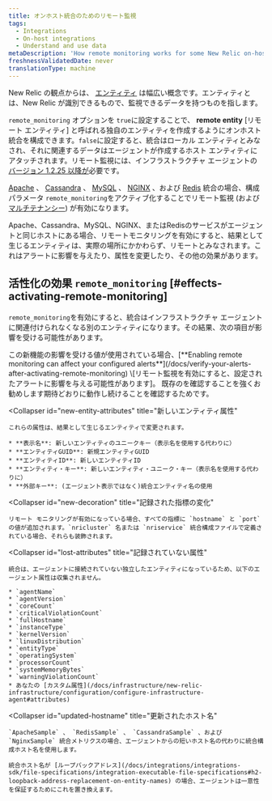 ```yaml
---
title: オンホスト統合のためのリモート監視
tags:
  - Integrations
  - On-host integrations
  - Understand and use data
metaDescription: 'How remote monitoring works for some New Relic on-host integrations (particularly Apache, Cassandra, MySQL, NGINX, and Redis)'
freshnessValidatedDate: never
translationType: machine
---
```


New Relic の観点からは、 [エンティティ](/docs/new-relic-one/use-new-relic-one/core-concepts/what-entity-new-relic#what-is-entity) は幅広い概念です。エンティティとは、New Relic が識別できるもので、監視できるデータを持つものを指します。

`remote_monitoring` オプションを `true`に設定することで、 **remote entity** \[リモート エンティティ] と呼ばれる独自のエンティティを作成するようにオンホスト統合を構成できます。`false`に設定すると、統合はローカル エンティティとみなされ、それに関連するデータはエージェントが作成するホスト エンティティにアタッチされます。リモート監視には、インフラストラクチャ エージェントの [バージョン 1.2.25 以降が](/docs/release-notes/infrastructure-release-notes/infrastructure-agent-release-notes)必要です。

[Apache](/docs/integrations/host-integrations/host-integrations-list/apache-monitoring-integration) 、 [Cassandra](/docs/integrations/host-integrations/host-integrations-list/cassandra-monitoring-integration) 、 [MySQL](/docs/integrations/host-integrations/host-integrations-list/mysql-monitoring-integration) 、 [NGINX](/docs/integrations/host-integrations/host-integrations-list/nginx-monitoring-integration) 、および [Redis](/docs/integrations/host-integrations/host-integrations-list/redis-monitoring-integration) 統合の場合、構成パラメータ `remote_monitoring`をアクティブ化することでリモート監視 (および [マルチテナンシー](/docs/integrations/host-integrations/getting-started/introduction-host-integrations#multiple-instances)) が有効になります。

<Callout variant="important">
  Apache、Cassandra、MySQL、NGINX、またはRedisのサービスがエージェントと同じホストにある場合、リモートモニタリングを有効にすると、結果として生じるエンティティは、実際の場所にかかわらず、リモートとみなされます。これはアラートに影響を与えたり、属性を変更したり、その他の効果があります。
</Callout>

## 活性化の効果 `remote_monitoring` [#effects-activating-remote-monitoring]

`remote_monitoring`を有効にすると、統合はインフラストラクチャ エージェントに関連付けられなくなる別のエンティティになります。その結果、次の項目が影響を受ける可能性があります。

<CollapserGroup>
  <Collapser
    id="verify-alerts"
    title="アラート検証"
  >
    この新機能の影響を受ける値が使用されている場合、[**Enabling remote monitoring can affect your configured alerts**](/docs/verify-your-alerts-after-activating-remote-monitoring) \[リモート監視を有効にすると、設定されたアラートに影響を与える可能性があります]。 既存のを確認することを強くお勧めします<InlinePopover type="alerts"/>期待どおりに動作し続けることを確認するためです。
  </Collapser>

  <Collapser
    id="new-entity-attributes"
    title="新しいエンティティ属性"
  >
    これらの属性は、結果として生じるエンティティで変更されます。

    * **表示名**: 新しいエンティティのユニークキー（表示名を使用する代わりに）
    * **エンティティGUID**: 新規エンティティGUID
    * **エンティティID**: 新しいエンティティID
    * **エンティティ・キー**: 新しいエンティティ・ユニーク・キー（表示名を使用する代わりに）
    * **外部キー**: (エージェント表示ではなく)統合エンティティ名の使用
  </Collapser>

  <Collapser
    id="new-decoration"
    title="記録された指標の変化"
  >
    リモート モニタリングが有効になっている場合、すべての指標に `hostname` と `port` の値が追加されます。`nricluster` 名または `nriservice` 統合構成ファイルで定義されている場合、それらも装飾されます。
  </Collapser>

  <Collapser
    id="lost-attributes"
    title="記録されていない属性"
  >
    統合は、エージェントに接続されていない独立したエンティティになっているため、以下のエージェント属性は収集されません。

    * `agentName`
    * `agentVersion`
    * `coreCount`
    * `criticalViolationCount`
    * `fullHostname`
    * `instanceType`
    * `kernelVersion`
    * `linuxDistribution`
    * `entityType`
    * `operatingSystem`
    * `processorCount`
    * `systemMemoryBytes`
    * `warningViolationCount`
    * あなたの [カスタム属性](/docs/infrastructure/new-relic-infrastructure/configuration/configure-infrastructure-agent#attributes)
  </Collapser>

  <Collapser
    id="updated-hostname"
    title="更新されたホスト名"
  >
    `ApacheSample` 、 `RedisSample` 、 `CassandraSample` 、および `NginxSample` 統合メトリクスの場合、エージェントからの短いホスト名の代わりに統合構成ホスト名を使用します。

    統合ホスト名が [ループバックアドレス](/docs/integrations/integrations-sdk/file-specifications/integration-executable-file-specifications#h2-loopback-address-replacement-on-entity-names) の場合、エージェントは一意性を保証するためにこれを置き換えます。
  </Collapser>
</CollapserGroup>